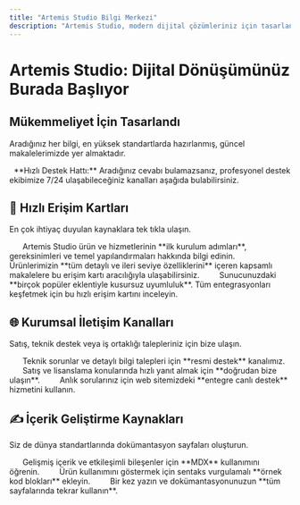 ```yaml
---
title: "Artemis Studio Bilgi Merkezi"
description: "Artemis Studio, modern dijital çözümleriniz için tasarlanmıştır. Ürünlerimizi hızlıca kurmanız, gelişmiş özellikleri yapılandırmanız ve projelerinizi en üst düzeyde yönetmeniz için ihtiyacınız olan tüm bilgilere buradan ulaşabilirsiniz."
---
```



# Artemis Studio: Dijital Dönüşümünüz Burada Başlıyor

## Mükemmeliyet İçin Tasarlandı
Aradığınız her bilgi, en yüksek standartlarda hazırlanmış, güncel makalelerimizde yer almaktadır.

<Tip>
  **Hızlı Destek Hattı:** Aradığınız cevabı bulamazsanız, profesyonel destek ekibimize 7/24 ulaşabileceğiniz kanalları aşağıda bulabilirsiniz.
</Tip>

## 🚀 Hızlı Erişim Kartları

En çok ihtiyaç duyulan kaynaklara tek tıkla ulaşın.

<Columns cols={3}>
  <Card title="Kurulum Kılavuzları" icon="book" iconType="regular" href="/kurulum">
    Artemis Studio ürün ve hizmetlerinin **ilk kurulum adımları**, gereksinimleri ve temel yapılandırmaları hakkında bilgi edinin.
  </Card>
  <Card title="Gelişmiş Özellikler" icon="flask" iconType="regular" href="/ozellikler">
    Ürünlerimizin **tüm detaylı ve ileri seviye özelliklerini** içeren kapsamlı makalelere bu erişim kartı aracılığıyla ulaşabilirsiniz.
  </Card>
  <Card title="Entegrasyon ve Eklentiler" icon="cart-circle-check" iconType="regular" href="/entegrasyonlar">
    Sunucunuzdaki **birçok popüler eklentiyle kusursuz uyumluluk**. Tüm entegrasyonları keşfetmek için bu hızlı erişim kartını inceleyin.
  </Card>
</Columns>

<br />

## 🌐 Kurumsal İletişim Kanalları

Satış, teknik destek veya iş ortaklığı talepleriniz için bize ulaşın.

<Columns cols={3}>
  <Card title="E-Posta Desteği" icon="envelope" iconType="regular" href="mailto:destek@artemisstudio.com">
    Teknik sorunlar ve detaylı bilgi talepleri için **resmi destek** kanalımız.
  </Card>
  <Card title="Telefon Hattı (Satış)" icon="phone" iconType="regular" href="tel:+905551234567">
    Satış ve lisanslama konularında hızlı yanıt almak için **doğrudan bize ulaşın**.
  </Card>
  <Card title="Canlı Sohbet & Widget" icon="message-dots" iconType="regular" href="/canli-destek">
    Anlık sorularınız için web sitemizdeki **entegre canlı destek** hizmetini kullanın.
  </Card>
</Columns>

<br />

## ✍️ İçerik Geliştirme Kaynakları

Siz de dünya standartlarında dokümantasyon sayfaları oluşturun.

<Columns cols={3}>
  <Card title="MDX ile Yazma" icon="pen-fancy" href="/mdx-rehberi">
    Gelişmiş içerik ve etkileşimli bileşenler için **MDX** kullanımını öğrenin.
  </Card>
  <Card title="Kod Örnekleri Ekleme" icon="code" href="/kod-ornekleri">
    Ürün kullanımını göstermek için sentaks vurgulamalı **örnek kod blokları** ekleyin.
  </Card>
  <Card title="Yeniden Kullanılabilir Parçacıklar" icon="recycle" href="/reusable-snippets">
    Bir kez yazın ve dokümantasyonunuzun **tüm sayfalarında tekrar kullanın**.
  </Card>
</Columns>